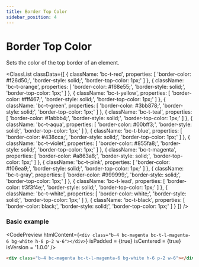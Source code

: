 ```yaml
---
title: Border Top Color
sidebar_position: 4
---
```



# Border Top Color

Sets the color of the top border of an element.

<ClassList
  classData={[
    {
      className: 'bc-t-red',
      properties: [
        'border-color: #f26d50;',
        'border-style: solid;',
        'border-top-color: 1px;'
      ]
    },
    {
      className: 'bc-t-orange',
      properties: [
        'border-color: #f68e55;',
        'border-style: solid;',
        'border-top-color: 1px;'
      ]
    },
    {
      className: 'bc-t-yellow',
      properties: [
        'border-color: #fff467;',
        'border-style: solid;',
        'border-top-color: 1px;'
      ]
    },
    {
      className: 'bc-t-green',
      properties: [
        'border-color: #3bb878;',
        'border-style: solid;',
        'border-top-color: 1px;'
      ]
    },
    {
      className: 'bc-t-teal',
      properties: [
        'border-color: #1abbb4;',
        'border-style: solid;',
        'border-top-color: 1px;'
      ]
    },
    {
      className: 'bc-t-aqua',
      properties: [
        'border-color: #00bff3;',
        'border-style: solid;',
        'border-top-color: 1px;'
      ]
    },
    {
      className: 'bc-t-blue',
      properties: [
        'border-color: #438cca;',
        'border-style: solid;',
        'border-top-color: 1px;'
      ]
    },
    {
      className: 'bc-t-violet',
      properties: [
        'border-color: #855fa8;',
        'border-style: solid;',
        'border-top-color: 1px;'
      ]
    },
    {
      className: 'bc-t-magenta',
      properties: [
        'border-color: #a863a8;',
        'border-style: solid;',
        'border-top-color: 1px;'
      ]
    },
    {
      className: 'bc-t-pink',
      properties: [
        'border-color: #f06ea9;',
        'border-style: solid;',
        'border-top-color: 1px;'
      ]
    },
    {
      className: 'bc-t-gray',
      properties: [
        'border-color: #999999;',
        'border-style: solid;',
        'border-top-color: 1px;'
      ]
    },
    {
      className: 'bc-t-lead',
      properties: [
        'border-color: #3f3f4e;',
        'border-style: solid;',
        'border-top-color: 1px;'
      ]
    },
    {
      className: 'bc-t-white',
      properties: [
        'border-color: white;',
        'border-style: solid;',
        'border-top-color: 1px;'
      ]
    },
    {
      className: 'bc-t-black',
      properties: [
        'border-color: black;',
        'border-style: solid;',
        'border-top-color: 1px;'
      ]
    }
  ]}
/>

### Basic example

<CodePreview
  htmlContent={`
    <div class="b-4 bc-magenta bc-t-l-magenta-6 bg-white h-6 p-2 w-6"></div>
  `}
  isPadded = {true}
  isCentered = {true}
  isVersion = '1.0.0'
/>

```html
<div class="b-4 bc-magenta bc-t-l-magenta-6 bg-white h-6 p-2 w-6"></div>
```